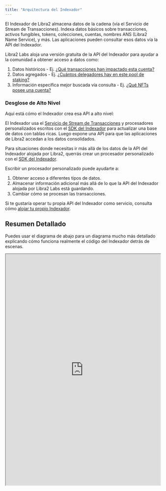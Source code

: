 ```yaml
---
title: "Arquitectura del Indexador"
---
```



El Indexador de Libra2 almacena datos de la cadena (vía el Servicio de Stream de Transacciones). Indexa datos básicos sobre transacciones, activos fungibles, tokens, colecciones, cuentas, nombres ANS (Libra2 Name Service), y más. Las aplicaciones pueden consultar esos datos vía la API del Indexador.

Libra2 Labs aloja una versión gratuita de la API del Indexador para ayudar a la comunidad a obtener acceso a datos como:

1. Datos históricos - Ej. [¿Qué transacciones han impactado esta cuenta?](/build/indexer/indexer-api/account-transactions)
2. Datos agregados - Ej. [¿Cuántos delegadores hay en este pool de staking?](/build/indexer/indexer-api/get-delegators)
3. Información específica mejor buscada vía consulta - Ej. [¿Qué NFTs posee una cuenta?](/build/indexer/indexer-api/get-nfts)

### Desglose de Alto Nivel

Aquí está cómo el Indexador crea esa API a alto nivel:

<center>
  <ThemedImage
    alt="Flujo de Transacción Firmada"
    sources={{
light: '~/images/indexer-architecture-light.svg',
dark: '~/images/indexer-architecture-dark.svg',
}}
  />
</center>

El Indexador usa el [Servicio de Stream de Transacciones](/build/indexer/txn-stream) y procesadores personalizados escritos con el [SDK del Indexador](/build/indexer/indexer-sdk) para actualizar una base de datos con tablas ricas. Luego expone una API para que las aplicaciones de Libra2 accedan a los datos consolidados.

Para situaciones donde necesitas ir más allá de los datos de la API del Indexador alojada por Libra2, querrás crear un procesador personalizado con el [SDK del Indexador](/build/indexer/indexer-sdk).

Escribir un procesador personalizado puede ayudarte a:

1. Obtener acceso a diferentes tipos de datos.
2. Almacenar información adicional más allá de lo que la API del Indexador alojada por Libra2 Labs está guardando.
3. Cambiar cómo se procesan las transacciones.

Si te gustaría operar tu propia API del Indexador como servicio, consulta cómo [alojar tu propio Indexador](/build/indexer/indexer-api/self-hosted).

## Resumen Detallado

Puedes usar el diagrama de abajo para un diagrama mucho más detallado explicando cómo funciona realmente el código del Indexador detrás de escenas.

<div style={{textAlign:"center"}}>
  <div style={{marginBottom: 20}}>
    <iframe style={{border: "1px solid rgba(0, 0, 0, 0.1);"}} width="100%" height="750" src="https://www.figma.com/embed?embed_host=share&url=https%3A%2F%2Fwww.figma.com%2Ffile%2FsVhSOGR7ZT4CdeUzlXyduD%2FIndexer-Overview%3Ftype%3Dwhiteboard%26node-id%3D0%253A1%26t%3DUnUKeEaBE7ETMksb-1" allowfullscreen />
  </div>
</div>
